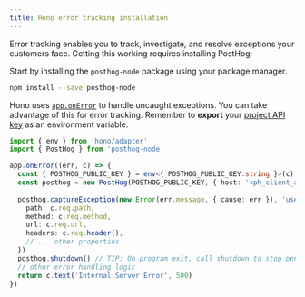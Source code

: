 ```yaml
---
title: Hono error tracking installation
---
```




<Steps>
<Step title="Install PostHog Node.js SDK" badge="required">

Error tracking enables you to track, investigate, and resolve exceptions your customers face. Getting this working requires installing PostHog:

Start by installing the `posthog-node` package using your package manager.
```bash
npm install --save posthog-node
```

</Step>
<Step title="Exception handling example" badge="required">

Hono uses [`app.onError`](https://hono.dev/docs/api/exception#handling-httpexception) to handle uncaught exceptions. You can take advantage of this for error tracking. Remember to **export** your [project API key](https://app.posthog.com/settings/project#variables) as an environment variable.

```ts file=index.ts
import { env } from 'hono/adapter'
import { PostHog } from 'posthog-node'

app.onError((err, c) => {
  const { POSTHOG_PUBLIC_KEY } = env<{ POSTHOG_PUBLIC_KEY:string }>(c)
  const posthog = new PostHog(POSTHOG_PUBLIC_KEY, { host: '<ph_client_api_host>' })
  
  posthog.captureException(new Error(err.message, { cause: err }), 'user_distinct_id_with_err_rethrow', {
    path: c.req.path,
    method: c.req.method,
    url: c.req.url,
    headers: c.req.header(),
    // ... other properties
  })
  posthog.shutdown() // TIP: On program exit, call shutdown to stop pending pollers and flush any remaining events
  // other error handling logic
  return c.text('Internal Server Error', 500)
})
```

</Step>

<StepVerifyErrorTracking />


<Step title="Upload source maps" badge="required">

<StepUploadSourceMaps urlPath="cli" />

</Step>


</Steps>
